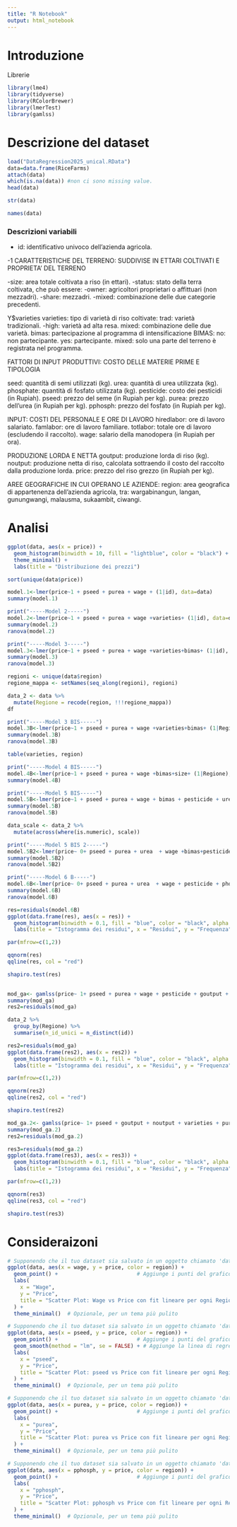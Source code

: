 ```yaml
---
title: "R Notebook"
output: html_notebook
---
```


# Introduzione

Librerie
```r
library(lme4)
library(tidyverse)
library(RColorBrewer)
library(lmerTest)
library(gamlss)
```

# Descrizione del dataset
```r
load("DataRegression2025_unical.RData")
data=data.frame(RiceFarms)
attach(data)
which(is.na(data)) #non ci sono missing value.
head(data)
```


```r
str(data)
```

```r
names(data)
```
### Descrizioni variabili
- id: identificativo univoco dell'azienda agricola.

-1 CARATTERISTICHE DEL TERRENO: SUDDIVISE IN ETTARI COLTIVATI E PROPRIETA' DEL TERRENO

-size: area totale coltivata a riso (in ettari).
-status: stato della terra coltivata, che può essere:
-owner: agricoltori proprietari o affittuari (non mezzadri).
-share: mezzadri.
-mixed: combinazione delle due categorie precedenti.


Y$varieties
varieties: tipo di varietà di riso coltivate:
trad: varietà tradizionali.
-high: varietà ad alta resa.
mixed: combinazione delle due varietà.
bimas: partecipazione al programma di intensificazione BIMAS:
no: non partecipante.
yes: partecipante.
mixed: solo una parte del terreno è registrata nel programma.

FATTORI DI INPUT PRODUTTIVI: COSTO DELLE MATERIE PRIME E TIPOLOGIA

seed: quantità di semi utilizzati (kg).
urea: quantità di urea utilizzata (kg).
phosphate: quantità di fosfato utilizzata (kg).
pesticide: costo dei pesticidi (in Rupiah).
pseed: prezzo del seme (in Rupiah per kg).
purea: prezzo dell'urea (in Rupiah per kg).
pphosph: prezzo del fosfato (in Rupiah per kg).


INPUT: COSTI DEL PERSONALE E ORE DI LAVORO
hiredlabor: ore di lavoro salariato.
famlabor: ore di lavoro familiare.
totlabor: totale ore di lavoro (escludendo il raccolto).
wage: salario della manodopera (in Rupiah per ora).

PRODUZIONE LORDA E NETTA 
goutput: produzione lorda di riso (kg).
noutput: produzione netta di riso, calcolata sottraendo il costo del raccolto dalla produzione lorda.
price: prezzo del riso grezzo (in Rupiah per kg).


AREE GEOGRAFICHE IN CUI OPERANO LE AZIENDE:
region: area geografica di appartenenza dell’azienda agricola, tra:
wargabinangun, langan, gunungwangi, malausma, sukaambit, ciwangi.


# Analisi
```r
ggplot(data, aes(x = price)) +
  geom_histogram(binwidth = 10, fill = "lightblue", color = "black") +
  theme_minimal() +
  labs(title = "Distribuzione dei prezzi")
```

```r
sort(unique(data$price))
```

```r
model.1<-lmer(price~1 + pseed + purea + wage + (1|id), data=data)
summary(model.1)
```

```r
print("-----Model 2-----")
model.2<-lmer(price~1 + pseed + purea + wage +varieties+ (1|id), data=data)
summary(model.2)
ranova(model.2)
```
```r
print("-----Model 3-----")
model.3<-lmer(price~1 + pseed + purea + wage +varieties+bimas+ (1|id), data=data)
summary(model.3)
ranova(model.3)
```

```r
regioni <- unique(data$region)
regione_mappa <- setNames(seq_along(regioni), regioni)

data_2 <- data %>%
  mutate(Regione = recode(region, !!!regione_mappa))
df
```

```r
print("-----Model 3 BIS-----")
model.3B<-lmer(price~1 + pseed + purea + wage +varieties+bimas+ (1|Regione), data=data_2)
summary(model.3B)
ranova(model.3B)
```
```r
table(varieties, region)
```
```r
print("-----Model 4 BIS-----")
model.4B<-lmer(price~1 + pseed + purea + wage +bimas+size+ (1|Regione), data=data_2)
summary(model.4B)
```

```r
print("-----Model 5 BIS-----")
model.5B<-lmer(price~1 + pseed + purea + wage + bimas + pesticide + urea + phosphate + (1|Regione), data=data_2)
summary(model.5B)
ranova(model.5B)
```

```r
data_scale <- data_2 %>% 
  mutate(across(where(is.numeric), scale))

print("-----Model 5 BIS 2-----")
model.5B2<-lmer(price~ 0+ pseed + purea + urea  + wage +bimas+pesticide + phosphate + (1|Regione), data=data_scale)
summary(model.5B2)
ranova(model.5B2)
```

```r
print("-----Model 6 B-----")
model.6B<-lmer(price~ 0+ pseed + purea + urea  + wage + pesticide + phosphate + (1|Regione), data=data_scale)
summary(model.6B)
ranova(model.6B)
```

```r
res=residuals(model.6B)
ggplot(data.frame(res), aes(x = res)) +
  geom_histogram(binwidth = 0.1, fill = "blue", color = "black", alpha = 0.7) +
  labs(title = "Istogramma dei residui", x = "Residui", y = "Frequenza")
```
```r
par(mfrow=c(1,2))

qqnorm(res)
qqline(res, col = "red")

shapiro.test(res)
 
```

```r
mod_ga<- gamlss(price~ 1+ pseed + purea + wage + pesticide + goutput + noutput + (1|Regione), family = GA, data =data_2) # Attenzione su data_2 non data scale
summary(mod_ga)
res2=residuals(mod_ga)
```
```r
data_2 %>%
  group_by(Regione) %>%
  summarise(n_id_unici = n_distinct(id))
```

```r
res2=residuals(mod_ga)
ggplot(data.frame(res2), aes(x = res2)) +
  geom_histogram(binwidth = 0.1, fill = "blue", color = "black", alpha = 0.7) +
  labs(title = "Istogramma dei residui", x = "Residui", y = "Frequenza")
```
```r
par(mfrow=c(1,2))

qqnorm(res2)
qqline(res2, col = "red")

shapiro.test(res2)
```
```r
mod_ga.2<- gamlss(price~ 1+ pseed + goutput + noutput + varieties + purea + pphosph + bimas + (1|Regione), family = GA, data =data_2) # Attenzione su data_2 non data scale
summary(mod_ga.2)
res2=residuals(mod_ga.2)
```


```r
res3=residuals(mod_ga.2)
ggplot(data.frame(res3), aes(x = res3)) +
  geom_histogram(binwidth = 0.1, fill = "blue", color = "black", alpha = 0.7) +
  labs(title = "Istogramma dei residui", x = "Residui", y = "Frequenza")
```

```r
par(mfrow=c(1,2))

qqnorm(res3)
qqline(res3, col = "red")

shapiro.test(res3)
```


# Consideraizoni

```r
# Supponendo che il tuo dataset sia salvato in un oggetto chiamato 'dataset'
ggplot(data, aes(x = wage, y = price, color = region)) +
  geom_point() +                         # Aggiunge i punti del grafico
  labs(
    x = "Wage",
    y = "Price",
    title = "Scatter Plot: Wage vs Price con fit lineare per ogni Region"
  ) +
  theme_minimal()  # Opzionale, per un tema più pulito
```
```r
# Supponendo che il tuo dataset sia salvato in un oggetto chiamato 'dataset'
ggplot(data, aes(x = pseed, y = price, color = region)) +
  geom_point() +                         # Aggiunge i punti del grafico
  geom_smooth(method = "lm", se = FALSE) + # Aggiunge la linea di regressione lineare per ogni region
  labs(
    x = "pseed",
    y = "Price",
    title = "Scatter Plot: pseed vs Price con fit lineare per ogni Region"
  ) +
  theme_minimal()  # Opzionale, per un tema più pulito
```

```r
# Supponendo che il tuo dataset sia salvato in un oggetto chiamato 'dataset'
ggplot(data, aes(x = purea, y = price, color = region)) +
  geom_point() +                         # Aggiunge i punti del grafico
  labs(
    x = "purea",
    y = "Price",
    title = "Scatter Plot: purea vs Price con fit lineare per ogni Region"
  ) +
  theme_minimal()  # Opzionale, per un tema più pulito
```
```r
# Supponendo che il tuo dataset sia salvato in un oggetto chiamato 'dataset'
ggplot(data, aes(x = pphosph, y = price, color = region)) +
  geom_point() +                         # Aggiunge i punti del grafico
  labs(
    x = "pphosph",
    y = "Price",
    title = "Scatter Plot: pphosph vs Price con fit lineare per ogni Region"
  ) +
  theme_minimal()  # Opzionale, per un tema più pulito
```


